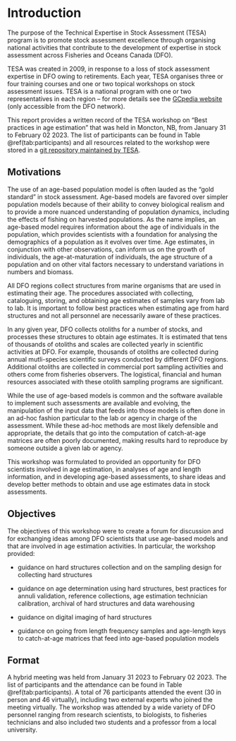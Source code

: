 # Introduction {#sec:introduction}

The purpose of the Technical Expertise in Stock Assessment (TESA) program is to promote stock assessment excellence through organising national activities that contribute to the development of expertise in stock assessment across Fisheries and Oceans Canada (DFO).

TESA was created in 2009, in response to a loss of stock assessment expertise in DFO owing to retirements. Each year, TESA organises three or four training courses and one or two topical workshops on stock assessment issues. TESA is a national program with one or two representatives in each region – for more details see the [GCpedia website](http://www.gcpedia.gc.ca/wiki/DFO_Science_TESA_ETES) (only accessible from the DFO network).

This report provides a written record of the TESA workshop on "Best practices in age estimation" that was held in Moncton, NB, from January 31 to February 02 2023. The list of participants can be found in Table \@ref(tab:participants) and all resources related to the workshop were stored in a [git repository maintained by TESA](https://github.com/TESA-workshops/ageing-best-practices-2023).

## Motivations

The use of an age-based population model is often lauded as the “gold standard” in stock assessment. Age-based models are favored over simpler population models because of their ability to convey biological realism and to provide a more nuanced understanding of population dynamics, including the effects of fishing on harvested populations. As the name implies, an age-based model requires information about the age of individuals in the population, which provides scientists with a foundation for analysing the demographics of a population as it evolves over time. Age estimates, in conjunction with other observations, can inform us on the growth of individuals, the age-at-maturation of individuals, the age structure of a population and on other vital factors necessary to understand variations in numbers and biomass.

All DFO regions collect structures from marine organisms that are used in estimating their age. The procedures associated with collecting, cataloguing, storing, and obtaining age estimates of samples vary from lab to lab. It is important to follow best practices when estimating age from hard structures and not all personnel are necessarily aware of these practices.  

In any given year, DFO collects otoliths for a number of stocks, and processes these structures to obtain age estimates. It is estimated that tens of thousands of otoliths and scales are collected yearly in scientific activities at DFO. For example, thousands of otoliths are collected during annual mutli-species scientific surveys conducted by different DFO regions. Additional otoliths are collected in commercial port sampling activities and others come from fisheries observers. The logistical, financial and human resources associated with these otolith sampling programs are significant. 

While the use of age-based models is common and the software available to implement such assessments are available and evolving, the manipulation of the input data that feeds into those models is often done in an ad-hoc fashion particular to the lab or agency in charge of the assessment. While these ad-hoc methods are most likely defensible and appropriate, the details that go into the computation of catch-at-age matrices are often poorly documented, making results hard to reproduce by someone outside a given lab or agency.

This workshop was formulated to provided an opportunity for DFO scientists involved in age estimation, in analyses of age and length information, and in developing age-based assessments, to share ideas and develop better methods to obtain and use age estimates data in stock assessments.

## Objectives

The objectives of this workshop were to create a forum for discussion and for exchanging ideas among DFO scientists that use age-based models and that are involved in age estimation activities. In particular, the workshop provided:

- guidance on hard structures collection and on the sampling design for collecting hard structures

- guidance on age determination using hard structures, best practices for annuli validation, reference collections, age estimation technician calibration, archival of hard structures and data warehousing 

- guidance on digital imaging of hard structures

- guidance on going from length frequency samples and age-length keys to catch-at-age matrices that feed into age-based population models

## Format

A hybrid meeting was held from January 31 2023 to February 02 2023. The list of participants and the attendance can be found in Table \@ref(tab:participants). A total of 76 participants attended the event (30 in person and 46 virtually), including two external experts who joined the meeting virtually. The workshop was attended by a wide variety of DFO personnel ranging from research scientists, to biologists, to fisheries technicians and also included two students and a professor from a local university.

